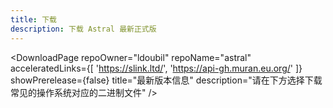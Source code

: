 ```yaml
---
title: 下载
description: 下载 Astral 最新正式版
---
```



<DownloadPage 
  repoOwner="ldoubil"
  repoName="astral"
  acceleratedLinks={[
    'https://slink.ltd/',
    'https://api-gh.muran.eu.org/'
  ]}
  showPrerelease={false}
  title="最新版本信息"
  description="请在下方选择下载常见的操作系统对应的二进制文件"
/>

